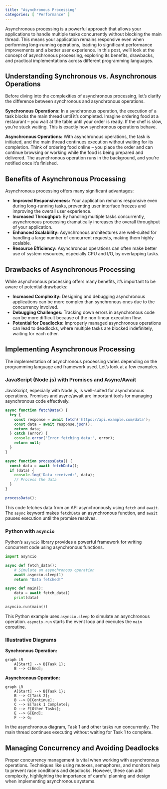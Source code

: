 ```yaml
---
title: "Asynchronous Processing"
categories: [ "Performance" ]
---
```



Asynchronous processing is a powerful approach that allows your applications to handle multiple tasks concurrently without blocking the main thread. This means your application remains responsive even when performing long-running operations, leading to significant performance improvements and a better user experience. In this post, we'll look at the concept of asynchronous processing, exploring its benefits, drawbacks, and practical implementations across different programming languages.


## Understanding Synchronous vs. Asynchronous Operations

Before diving into the complexities of asynchronous processing, let's clarify the difference between synchronous and asynchronous operations.

**Synchronous Operations:** In a synchronous operation, the execution of a task blocks the main thread until it's completed.  Imagine ordering food at a restaurant – you wait at the table until your order is ready.  If the chef is slow, you're stuck waiting.  This is exactly how synchronous operations behave.

**Asynchronous Operations:**  With asynchronous operations, the task is initiated, and the main thread continues execution without waiting for its completion.  Think of ordering food online – you place the order and can continue browsing or working while the food is being prepared and delivered.  The asynchronous operation runs in the background, and you're notified once it's finished.


## Benefits of Asynchronous Processing

Asynchronous processing offers many significant advantages:

* **Improved Responsiveness:** Your application remains responsive even during long-running tasks, preventing user interface freezes and improving the overall user experience.
* **Increased Throughput:** By handling multiple tasks concurrently, asynchronous processing dramatically increases the overall throughput of your application.
* **Enhanced Scalability:** Asynchronous architectures are well-suited for handling a large number of concurrent requests, making them highly scalable.
* **Resource Efficiency:**  Asynchronous operations can often make better use of system resources, especially CPU and I/O, by overlapping tasks.


## Drawbacks of Asynchronous Processing

While asynchronous processing offers many benefits, it's important to be aware of potential drawbacks:

* **Increased Complexity:** Designing and debugging asynchronous applications can be more complex than synchronous ones due to the concurrency involved.
* **Debugging Challenges:** Tracking down errors in asynchronous code can be more difficult because of the non-linear execution flow.
* **Potential for Deadlocks:** Improperly managed asynchronous operations can lead to deadlocks, where multiple tasks are blocked indefinitely, waiting for each other.


## Implementing Asynchronous Processing

The implementation of asynchronous processing varies depending on the programming language and framework used. Let's look at a few examples.


### JavaScript (Node.js) with Promises and Async/Await

JavaScript, especially with Node.js, is well-suited for asynchronous operations.  Promises and async/await are important tools for managing asynchronous code effectively.

```javascript
async function fetchData() {
  try {
    const response = await fetch('https://api.example.com/data');
    const data = await response.json();
    return data;
  } catch (error) {
    console.error('Error fetching data:', error);
    return null;
  }
}

async function processData() {
  const data = await fetchData();
  if (data) {
    console.log('Data received:', data);
    // Process the data
  }
}

processData();
```

This code fetches data from an API asynchronously using `fetch` and `await`.  The `async` keyword makes `fetchData` an asynchronous function, and `await` pauses execution until the promise resolves.


### Python with `asyncio`

Python's `asyncio` library provides a powerful framework for writing concurrent code using asynchronous functions.

```python
import asyncio

async def fetch_data():
    # Simulate an asynchronous operation
    await asyncio.sleep(1)
    return "Data fetched!"

async def main():
    data = await fetch_data()
    print(data)

asyncio.run(main())
```

This Python example uses `asyncio.sleep` to simulate an asynchronous operation. `asyncio.run` starts the event loop and executes the `main` coroutine.


### Illustrative Diagrams

**Synchronous Operation:**

```mermaid
graph LR
    A[Start] --> B{Task 1};
    B --> C[End];
```

**Asynchronous Operation:**

```mermaid
graph LR
    A[Start] --> B{Task 1};
    B --> C[Task 2];
    B --> D[Continue];
    C --> E[Task 1 Complete];
    D --> F[Other Tasks];
    E --> G[End];
    F --> G;
```

In the asynchronous diagram, Task 1 and other tasks run concurrently.  The main thread continues executing without waiting for Task 1 to complete.


##  Managing Concurrency and Avoiding Deadlocks

Proper concurrency management is vital when working with asynchronous operations. Techniques like using mutexes, semaphores, and monitors help to prevent race conditions and deadlocks.  However,  these can add complexity, highlighting the importance of careful planning and design when implementing asynchronous systems.





